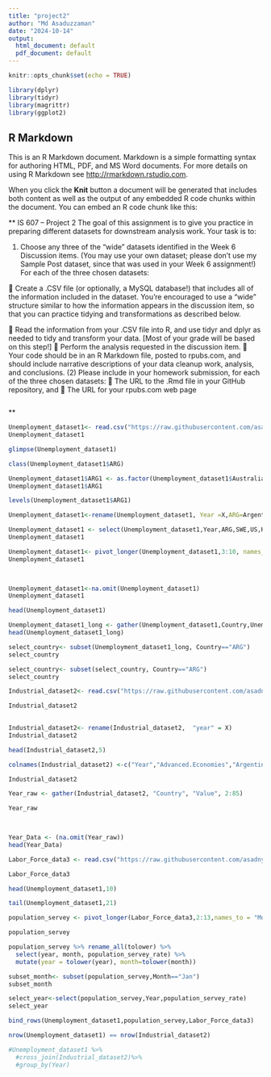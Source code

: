 ```yaml
---
title: "project2"
author: "Md Asaduzzaman"
date: "2024-10-14"
output:
  html_document: default
  pdf_document: default
---
```


```r
knitr::opts_chunk$set(echo = TRUE)
```

```r
library(dplyr)
library(tidyr)
library(magrittr)
library(ggplot2)
```


## R Markdown

This is an R Markdown document. Markdown is a simple formatting syntax for authoring HTML, PDF, and MS Word documents. For more details on using R Markdown see <http://rmarkdown.rstudio.com>.

When you click the **Knit** button a document will be generated that includes both content as well as the output of any embedded R code chunks within the document. You can embed an R code chunk like this:

 
**
IS 607 – Project 2
The goal of this assignment is to give you practice in preparing different datasets for downstream
analysis work.
Your task is to:

(1) Choose any three of the “wide” datasets identified in the Week 6 Discussion items. (You may
use your own dataset; please don’t use my Sample Post dataset, since that was used in your
Week 6 assignment!) For each of the three chosen datasets:

 Create a .CSV file (or optionally, a MySQL database!) that includes all of the information
included in the dataset. You’re encouraged to use a “wide” structure similar to how the
information appears in the discussion item, so that you can practice tidying and
transformations as described below.

 Read the information from your .CSV file into R, and use tidyr and dplyr as needed to
tidy and transform your data. [Most of your grade will be based on this step!]
 Perform the analysis requested in the discussion item.
 Your code should be in an R Markdown file, posted to rpubs.com, and should include
narrative descriptions of your data cleanup work, analysis, and conclusions.
(2) Please include in your homework submission, for each of the three chosen datasets:
 The URL to the .Rmd file in your GitHub repository, and
 The URL for your rpubs.com web page
```r

```

**

```r
Unemployment_dataset1<- read.csv("https://raw.githubusercontent.com/asadny82/Data607/refs/heads/main/Unemployment%20Rate.csv", header=TRUE, sep=",")
Unemployment_dataset1
```

 

 

```r
glimpse(Unemployment_dataset1)
```
```r
class(Unemployment_dataset1$ARG)
```

```r
Unemployment_dataset1$ARG1 <- as.factor(Unemployment_dataset1$Australia)
Unemployment_dataset1$ARG1
```


```r
levels(Unemployment_dataset1$ARG1)
```
 



```r
Unemployment_dataset1<-rename(Unemployment_dataset1, Year =X,ARG=Argentina,SWE=Sweden,US=United.States,KOR=Korea..Rep.,JPN=Japan,BRA=Brazil,CAN=Canada,MEX=Mexico,IRE=Ireland)

```

```r
Unemployment_dataset1 <- select(Unemployment_dataset1,Year,ARG,SWE,US,KOR,JPN,BRA,CAN,MEX,IRE)
Unemployment_dataset1
```

```r
Unemployment_dataset1<- pivot_longer(Unemployment_dataset1,3:10, names_to = "country", values_to = "rate")
Unemployment_dataset1

 
```

```r
Unemployment_dataset1<-na.omit(Unemployment_dataset1)
Unemployment_dataset1
```
 



```r
head(Unemployment_dataset1)
```
```r
Unemployment_dataset1_long <- gather(Unemployment_dataset1,Country,UnemploymentRate,-Year)
head(Unemployment_dataset1_long)
```
 
```r
select_country<- subset(Unemployment_dataset1_long, Country=="ARG")
select_country
```
```r
select_country<- subset(select_country, Country=="ARG")
select_country
```



 
 

```r
Industrial_dataset2<- read.csv("https://raw.githubusercontent.com/asadny82/Data607/refs/heads/main/Industrial%20Production.csv", header=TRUE, sep=",")

Industrial_dataset2
 
```
 
```r
Industrial_dataset2<- rename(Industrial_dataset2,  "year" = X)
Industrial_dataset2
```




```r
head(Industrial_dataset2,5)
```

```r
colnames(Industrial_dataset2) <-c("Year","Advanced.Economies","Argentina","Australia","Austria","Belgium","Bulgaria","Bahrain","Belarus","Brazil","Canada","Switzerland","Chile","China","Colombia","Cyprus","Czech.Republic","Germany","Denmark","Dominican.Republic","Algeria","EMDE.East.Asia_Pacific","EMDE.Europe_Central.Asia","Ecuador","Egypt_Arab.Rep.","Emerging.Market.Developing.Economies","Spain","Estonia","Finland","France","United.Kingdom","Greece","High.Income.Countries#HIC","Hong.Kong.SAR_China","Croatia","Hungary","India","Ireland","Iceland","Israel","Italy","Jordan","Japan","Kazakhstan","Korea.Rep.","EMDE.Latin.America_Caribbean","Low.Income.Countries#LIC","Sri.Lanka","Lithuania","Luxembourg","Latvia","Morocco","Moldova.Rep.","Mexico","Middle.Income.Countries#MIC","North.Macedonia","Malta","EMDE.MiddleEast_N.Africa","Netherlands","Norway","New.Zealand","Pakistan","Peru","Philippines","Poland","Portugal","Romania","Russian.Federation","EDE.South.Asia","Saudi.Arabia","Singapore","EMDE.Sub-Saharan.Africa","Slovakia","Slovenia","Sweden","Thailand","Tunisia","Turkey","Taiwan_China","Uruguay","United States","Venezuela_ RB","Vietnam","World^WBG.members","South Africa")

Industrial_dataset2
```
 


```r
Year_raw <- gather(Industrial_dataset2, "Country", "Value", 2:85)

Year_raw

 
```

 


```r
Year_Data <- (na.omit(Year_raw))
head(Year_Data)
```
 



```r
Labor_Force_data3 <- read.csv("https://raw.githubusercontent.com/asadny82/Data607/refs/heads/main/Labor%20Force%20Statistics%20from%20the%20Current%20Population%20Survey.csv")

Labor_Force_data3
```
```r
head(Unemployment_dataset1,10)
```

```r
tail(Unemployment_dataset1,21)
```

```r
population_servey <- pivot_longer(Labor_Force_data3,2:13,names_to = "Month",values_to = "population_servey_rate")

population_servey

```

```r
population_servey %>% rename_all(tolower) %>% 
  select(year, month, population_servey_rate) %>%
  mutate(year = tolower(year), month=tolower(month))
```


```r
subset_month<- subset(population_servey,Month=="Jan")
subset_month
```

```r
select_year<-select(population_servey,Year,population_servey_rate)
select_year
```


```r
bind_rows(Unemployment_dataset1,population_servey,Labor_Force_data3)
```

```r
nrow(Unemployment_dataset1) == nrow(Industrial_dataset2)
```



```r
#Unemployment_dataset1 %>% 
  #cross_join(Industrial_dataset2)%>%
  #group_by(Year)
```
 

 

